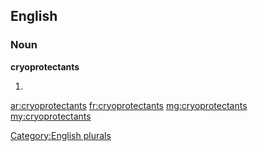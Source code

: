 ==English==

===Noun===
'''cryoprotectants'''

# {{plural of|[[cryoprotectant]]}}

[[Category:English plurals]]

[[ar:cryoprotectants]]
[[fr:cryoprotectants]]
[[mg:cryoprotectants]]
[[my:cryoprotectants]]